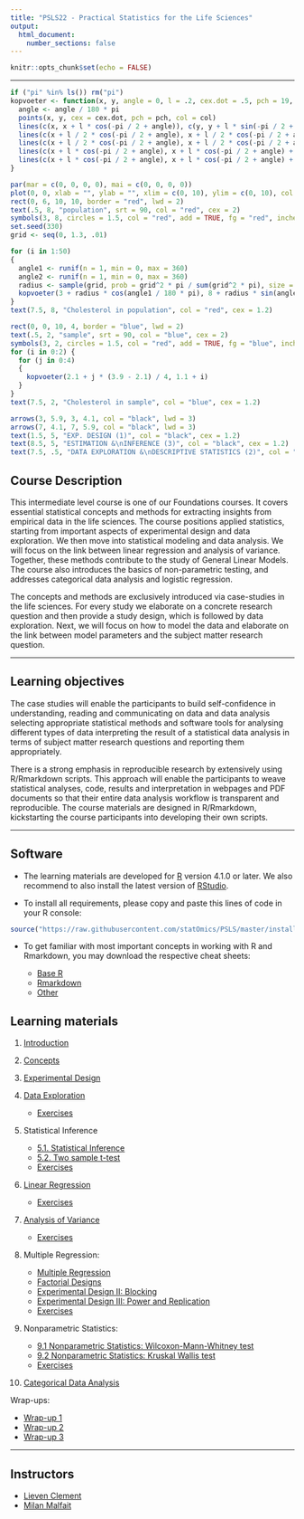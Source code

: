 ```yaml
---
title: "PSLS22 - Practical Statistics for the Life Sciences"
output:
  html_document:
    number_sections: false
---
```


```r
knitr::opts_chunk$set(echo = FALSE)
```

***

```r
if ("pi" %in% ls()) rm("pi")
kopvoeter <- function(x, y, angle = 0, l = .2, cex.dot = .5, pch = 19, col = "black") {
  angle <- angle / 180 * pi
  points(x, y, cex = cex.dot, pch = pch, col = col)
  lines(c(x, x + l * cos(-pi / 2 + angle)), c(y, y + l * sin(-pi / 2 + angle)), col = col)
  lines(c(x + l / 2 * cos(-pi / 2 + angle), x + l / 2 * cos(-pi / 2 + angle) + l / 4 * cos(angle)), c(y + l / 2 * sin(-pi / 2 + angle), y + l / 2 * sin(-pi / 2 + angle) + l / 4 * sin(angle)), col = col)
  lines(c(x + l / 2 * cos(-pi / 2 + angle), x + l / 2 * cos(-pi / 2 + angle) + l / 4 * cos(pi + angle)), c(y + l / 2 * sin(-pi / 2 + angle), y + l / 2 * sin(-pi / 2 + angle) + l / 4 * sin(pi + angle)), col = col)
  lines(c(x + l * cos(-pi / 2 + angle), x + l * cos(-pi / 2 + angle) + l / 2 * cos(-pi / 2 + pi / 4 + angle)), c(y + l * sin(-pi / 2 + angle), y + l * sin(-pi / 2 + angle) + l / 2 * sin(-pi / 2 + pi / 4 + angle)), col = col)
  lines(c(x + l * cos(-pi / 2 + angle), x + l * cos(-pi / 2 + angle) + l / 2 * cos(-pi / 2 - pi / 4 + angle)), c(y + l * sin(-pi / 2 + angle), y + l * sin(-pi / 2 + angle) + l / 2 * sin(-pi / 2 - pi / 4 + angle)), col = col)
}

par(mar = c(0, 0, 0, 0), mai = c(0, 0, 0, 0))
plot(0, 0, xlab = "", ylab = "", xlim = c(0, 10), ylim = c(0, 10), col = 0, xaxt = "none", yaxt = "none", axes = FALSE)
rect(0, 6, 10, 10, border = "red", lwd = 2)
text(.5, 8, "population", srt = 90, col = "red", cex = 2)
symbols(3, 8, circles = 1.5, col = "red", add = TRUE, fg = "red", inches = FALSE, lwd = 2)
set.seed(330)
grid <- seq(0, 1.3, .01)

for (i in 1:50)
{
  angle1 <- runif(n = 1, min = 0, max = 360)
  angle2 <- runif(n = 1, min = 0, max = 360)
  radius <- sample(grid, prob = grid^2 * pi / sum(grid^2 * pi), size = 1)
  kopvoeter(3 + radius * cos(angle1 / 180 * pi), 8 + radius * sin(angle1 / 180 * pi), angle = angle2)
}
text(7.5, 8, "Cholesterol in population", col = "red", cex = 1.2)

rect(0, 0, 10, 4, border = "blue", lwd = 2)
text(.5, 2, "sample", srt = 90, col = "blue", cex = 2)
symbols(3, 2, circles = 1.5, col = "red", add = TRUE, fg = "blue", inches = FALSE, lwd = 2)
for (i in 0:2) {
  for (j in 0:4)
  {
    kopvoeter(2.1 + j * (3.9 - 2.1) / 4, 1.1 + i)
  }
}
text(7.5, 2, "Cholesterol in sample", col = "blue", cex = 1.2)

arrows(3, 5.9, 3, 4.1, col = "black", lwd = 3)
arrows(7, 4.1, 7, 5.9, col = "black", lwd = 3)
text(1.5, 5, "EXP. DESIGN (1)", col = "black", cex = 1.2)
text(8.5, 5, "ESTIMATION &\nINFERENCE (3)", col = "black", cex = 1.2)
text(7.5, .5, "DATA EXPLORATION &\nDESCRIPTIVE STATISTICS (2)", col = "black", cex = 1.2)
```

## Course Description

This intermediate level course is one of our Foundations courses. It covers essential statistical concepts and methods for extracting insights from empirical data in the life sciences. The course positions applied statistics, starting from important aspects of experimental design and data exploration. We then move into statistical modeling and data analysis. We will focus on the link between linear regression and analysis of variance. Together, these methods contribute to the study of General Linear Models. The course also introduces the basics of non-parametric testing, and addresses categorical data analysis and logistic regression.

The concepts and methods are exclusively introduced via case-studies in the life sciences. For every study we elaborate on a concrete research question and then provide a study design, which is followed by data exploration. Next, we will focus on how to model the data and elaborate on the link between model parameters and the subject matter research question.

---

## Learning objectives

The case studies will enable the participants to build self-confidence in
understanding, reading and communicating on data and data analysis
selecting appropriate statistical methods and software tools for analysing different types of data
interpreting the result of a statistical data analysis in terms of subject matter research questions and reporting them appropriately.

There is a strong emphasis in reproducible research by extensively using R/Rmarkdown scripts. This approach will enable the participants to weave statistical analyses, code, results and interpretation in webpages and PDF documents so that their entire data analysis workflow is transparent and reproducible. The course materials are designed in R/Rmarkdown, kickstarting the course participants into developing their own scripts.

---

## Software

- The learning materials are developed for [R](https://www.r-project.org/) version 4.1.0 or later. We also recommend to also install the latest version of [RStudio](https://www.rstudio.com/products/rstudio/download/).

- To install all requirements, please copy and paste this lines of code in your R console:

```r
source("https://raw.githubusercontent.com/statOmics/PSLS/master/install.R")
```

- To get familiar with most important concepts in working with R and Rmarkdown, you may download the respective cheat sheets:

    - [Base R](https://iqss.github.io/dss-workshops/R/Rintro/base-r-cheat-sheet.pdf)
    - [Rmarkdown](https://www.rstudio.com/wp-content/uploads/2015/02/rmarkdown-cheatsheet.pdf)
    - [Other](https://www.rstudio.com/resources/cheatsheets/)

## Learning materials

1. [Introduction](./01-intro.html)
2. [Concepts](./02-concepts.html)
3. [Experimental Design](./03-experimentalDesign.html)


4. [Data Exploration](./04-dataExploration.html)

    - [Exercises](./04_exercises.html)

5. Statistical Inference

    - [5.1. Statistical Inference](./05-statisticalInference.html)
    - [5.2. Two sample t-test](./05-statisticalInference-twosampleT.html)
    - [Exercises](./05_exercises.html)

6. [Linear Regression](./06-linearRegression.html)

    - [Exercises](./06_exercises.html)

7. [Analysis of Variance](./07-Anova.html)

    - [Exercises](./07_exercises.html)

8. Multiple Regression:

    - [Multiple Regression](./08-MultipleRegression.html)
    - [Factorial Designs](./08-MultipleRegression-SpecificDesigns.html)
    - [Experimental Design II: Blocking](./08-experimentalDesign2.html)
    - [Experimental Design III: Power and Replication](./08-experimentalDesign3.html)
    - [Exercises](./08_exercises.html)

9. Nonparametric Statistics:

    - [9.1 Nonparametric Statistics: Wilcoxon-Mann-Whitney test](./09-NonparametericStatistics-WilcoxonMannWithney.html)
    - [9.2 Nonparametric Statistics: Kruskal Wallis test](./09-NonparametericStatistics-KruskalWallis.html)
    - [Exercises](./09_exercises.html)

10. [Categorical Data Analysis](./10-categoricalDataAnalysis.html)

Wrap-ups:

- [Wrap-up 1](./wrapup1.html)
- [Wrap-up 2](./wrapup2.html)
- [Wrap-up 3](./wrapup3.html)

---

## Instructors

 - [Lieven Clement](./instructors.html#Lieven_Clement)
 - [Milan Malfait](./instructors.html#Milan_Malfait)
